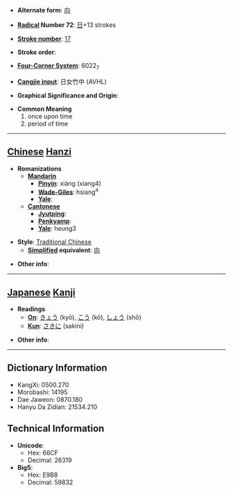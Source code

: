* '''Alternate form''': [[向]]

* '''[[Wiktionary:Chinese radical index| Radical]] Number 72''': [[Wiktionary:Chinese radical index 日|日]]+13 strokes

* '''[[Wiktionary:Chinese total strokes index|Stroke number]]''': [[Wiktionary:Chinese total strokes index 17|17]]

* '''Stroke order''': 

* '''[[Wiktionary:Chinese four corner index|Four-Corner System]]''': 6022<sub>7</sub>

* '''[[Wiktionary:Chinese Cangjie index|Cangjie input]]''': 日女竹中 (AVHL)

* '''Graphical Significance and Origin''': 

* '''Common Meaning'''
*#once upon time
*# period of time


----

== [[Chinese]] [[Hanzi]] ==

* '''Romanizations'''
** '''[[Mandarin]]'''
*** '''[[Pinyin]]''': xiàng (xiang4)
*** '''[[Wade-Giles]]''': hsiang<sup>4</sup>
*** '''[[Yale]]''': 
** '''[[Cantonese]]'''
*** '''[[Jyutping]]''':
*** '''[[Penkyamp]]''': 
*** '''[[Yale]]''': heung3

* '''Style''': [[Traditional Chinese]] 
** '''[[Simplified Chinese|Simplified]] equivalent''': [[向]]

* '''Other info''': 

----

== [[Japanese]] [[Kanji]] ==

* '''Readings'''
** '''[[On]]''': [[きょう]] (kyō), [[こう]] (kō), [[しょう]] (shō)
** '''[[Kun]]''': [[さきに]] (sakini)

* '''Other info''':  

----

== Dictionary Information ==

* KangXi: 0500.270
* Morobashi: 14195
* Dae Jaweon: 0870.180
* Hanyu Da Zidian: 21534.210

== Technical Information ==

* '''Unicode''':
** Hex: 66CF
** Decimal: 26319
* '''Big5''':
** Hex: E9B8
** Decimal: 59832